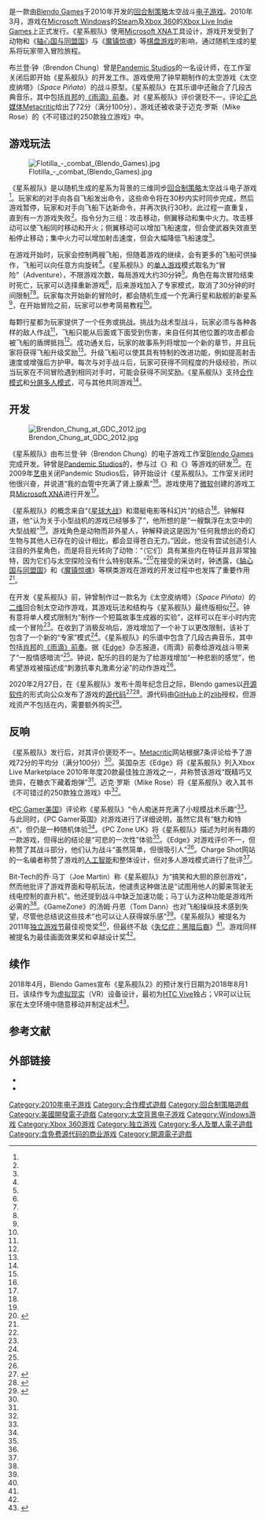 {{Featured article}}
{{NoteTA
|G1=Games
}}
{{Infobox video game
| title       = 星系舰队
| english = Flotilla
| image       = Flotilla cover.png
| alt = Flotilla
| caption = 《星系舰队》封面
| developer = [[Blendo_Games|Blendo Games]]
| platforms = {{Unbulleted list|[[Xbox_360|Xbox 360]]|[[Microsoft_Windows|Microsoft Windows]]}}
| released = '''Xbox 360'''{{Video game release|WW|March 25, 2010<ref name="xbox mp"/>}}'''Microsoft Windows'''{{Video game release|WW|March 29, 2010<ref name="steam"/>}}
| genre = [[回合制策略游戏|回合制策略游戏]]
| modes = [[单人电子游戏|单人]]，[[多人电子游戏|多人]]（合作）
| designer = 布兰登·钟
}}
{{vgname|星系舰队|en=Flotilla}}是一款由[[Blendo_Games|Blendo Games]]于2010年开发的[[回合制策略游戏|回合制策略]]太空战斗[[电子游戏|电子游戏]]。2010年3月，游戏在[[Microsoft_Windows|Microsoft Windows]]的[[Steam|Steam]]及[[Xbox_360|Xbox 360]]的[[Xbox_Live|Xbox Live Indie Games]]上正式发行。《星系舰队》使用[[Microsoft_XNA|Microsoft XNA]]工具设计，游戏开发受到了动物和《[[轴心国与同盟国|轴心国与同盟国]]》与《[[魔镇惊魂|魔镇惊魂]]》等[[棋盘游戏|棋盘游戏]]的影响，通过随机生成的星系将玩家带入冒险旅程。

布兰登·钟（Brendon Chung）曾是[[Pandemic_Studios|Pandemic Studios]]的一名设计师，在工作室关闭后即开始《星系舰队》的开发工作。游戏使用了钟早期制作的太空游戏《太空皮纳塔》（''Space Piñata''）的战斗原型。《星系舰队》在其乐谱中还融合了几段古典音乐，其中包括[[肖邦|肖邦]]的[[前奏曲Op.28,_No._15_(萧邦)|《雨滴》前奏]]。{{le|电子游戏媒体|Video game journalism}}对《星系舰队》评价褒贬不一，评论[[汇总媒体|汇总媒体]][[Metacritic|Metacritic]]给出了72分（满分100分），游戏还被收录于迈克·罗斯（Mike Rose）的《不可错过的250款独立游戏》中。

==游戏玩法==
[[File:Flotilla_-_combat_(Blendo_Games).jpg|thumb]]

《星系舰队》是以随机生成的星系为背景的三维同步[[回合制策略游戏|回合制策略]]太空战斗电子游戏<ref name="Kotaku"/>。玩家和{{le|计算机控制|Artificial intelligence in video games}}的对手向各自飞船发出命令，这些命令将在30秒内实时同步完成，然后游戏暂停，玩家和对手向飞船下达新命令，并再次执行30秒。此过程一直重复，直到有一方游戏失败<ref name="Flotilla"/>。指令分为三组：攻击移动，侧翼移动和集中火力。攻击移动可以使飞船同时移动和开火；侧翼移动可以增加飞船速度，但会使武器失效直至船停止移动；集中火力可以增加射击速度，但会大幅降低飞船速度<ref name="Flotilla"/>。

在游戏开始时，玩家会控制两艘飞船，但随着游戏的继续，会有更多的飞船可供操作，飞船可以向任意方向旋转<ref name="Making Of"/>{{rp|2}}。《星系舰队》的[[单人电子游戏|单人游戏]]模式取名为“冒险”（Adventure），不限游戏次数，每局游戏大约30分钟<ref name="Square"/>。角色在每次冒险结束时死亡，玩家可以选择重新游戏<ref name="Making Of"/>{{rp|2}}，后来游戏加入了专家模式，取消了30分钟的时间限制<ref name="Making Of"/><ref name="Square"/>。玩家每次开始新的冒险时，都会随机生成一个充满行星和敌舰的新星系<ref name="Making Of"/>，在开始冒险之前，玩家可以参考简易教程<ref name="Flotilla"/>。

每颗行星都为玩家提供了一个任务或挑战。挑战为战术型战斗，玩家必须与各种各样的敌人作战<ref name="Kotaku"/>，飞船只能从后面或下面受到伤害，来自任何其他位置的攻击都会被飞船的盾牌抵挡<ref name="cshot"/>。成功通关后，玩家的故事系列将增加一个新的章节，并且玩家将获得飞船升级奖励<ref name="Flotilla"/>。升级飞船可以使其具有特制的改进功能，例如提高射击速度或增强后方护甲。每次与对手战斗后，玩家可获得不同程度的升级经验，所以当玩家在不同冒险遇到相同对手时，可能会获得不同奖励。《星系舰队》支持[[合作游戏模式|合作模式]]和[[多人电子游戏|分屏多人模式]]，可与其他{{le|Xbox 360控制器|Xbox 360 controller}}共同游戏<ref name="Kotaku"/>。

==开发==
[[File:Brendon_Chung_at_GDC_2012.jpg|thumbnail]]

《星系舰队》由布兰登·钟（Brendon Chung）的电子游戏工作室[[Blendo_Games|Blendo Games]]完成开发。钟曾是[[Pandemic_Studios|Pandemic Studios]]的{{le|关卡设计师|Level design}}，参与过《{{le|全能战士|Full Spectrum Warrior}}》和《{{le|指环王：征服|The Lord of the Rings: Conquest}}》等游戏的研发<ref name="Dev1"/>。在2009年[[艺电|艺电]]关闭Pandemic Studios后，钟开始设计《星系舰队》。工作室关闭时他很兴奋，并说道“我的血管中充满了肾上腺素”<ref name="Making Of"/>。游戏使用了[[微软|微软]]创建的游戏工具[[Microsoft_XNA|Microsoft XNA]]进行开发<ref name="GamersHub"/>。

《星系舰队》的概念来自“《[[星球大战|星球大战]]》和潜艇电影等科幻片”的结合<ref name="Square"/>。钟解释道，他“认为关于小型战机的游戏已经够多了”，他所想的是“一艘飘浮在太空中的大型战舰”<ref name="Square"/>。游戏角色是动物而非外星人，钟解释说这是因为“任何我想出的奇幻生物与其他人已存在的设计相比，都会显得苍白无力。”因此，他没有尝试创造引人注目的外星角色，而是将目光转向了动物：“（它们）具有某些内在特征并且非常独特，因为它们与太空探险没有什么特别联系。”<ref>{{cite web|url=http://novoadagio.com/2014/04/28/gaming-week-flotilla/|title=Gaming Week: ''Flotilla''|author=Novo Staff|date=2014-04-28|archive-url=https://web.archive.org/web/20140429202819/http://novoadagio.com/2014/04/28/gaming-week-flotilla/ |archive-date=2014-04-29 }}</ref>在接受{{le|SquareGo}}的采访时，钟透露，《[[轴心国与同盟国|轴心国与同盟国]]》和《[[魔镇惊魂|魔镇惊魂]]》等棋类游戏在游戏的开发过程中也发挥了重要作用<ref name="Square"/>。

在开发《星系舰队》前，钟曾制作过一款名为《太空皮纳塔》（''Space Piñata''）的[[二维计算机图形|二维]]回合制太空动作游戏，其游戏玩法和结构与《星系舰队》最终版相似<ref name="Making Of"/>。钟有意将单人模式限制为“制作一个短篇故事生成器的实验”，这样可以在半小时内完成一个冒险<ref name="Square"/>。在收到了消极反响后，游戏增加了一个补丁以更改限制，该补丁包含了一个新的“专家”模式<ref name="Square"/>。《星系舰队》的乐谱中包含了几段古典音乐，其中包括[[肖邦|肖邦]]的[[前奏曲Op.28,_No._15_(萧邦)|《雨滴》前奏]]。据《[[Edge_(杂志)|Edge]]》杂志报道，《雨滴》前奏给游戏战斗带来了“一股情感暗流”<ref name="Making Of"/>。钟说，配乐的目的是为了给游戏增加“一种悲剧的感觉”，他希望游戏被描述成“刺激抗睾丸激素分泌”的动作游戏<ref name="Making Of"/>。

2020年2月27日，在《星系舰队》发布十周年纪念日之际，Blendo games以[[开源软件|开源软件]]的形式向公众发布了游戏的[[源代码|源代码]]<ref>{{cite web|url=https://blendogames.com/news/post/2020-02-27-flotilla_source_release/|title=Flotilla Source Release|work=blendogames.com|date=2020-02-27|archive-url=https://web.archive.org/web/20210321084307/https://blendogames.com/news/post/2020-02-27-flotilla_source_release/|archive-date=2021-03-21|access-date=2020-08-07|dead-url=no}}</ref><ref>{{cite web|url=https://www.gamingonlinux.com/articles/blendo-games-have-open-sourced-their-strategic-space-adventure-flotilla.16097|title=Blendo Games have open sourced their strategic space adventure 'Flotilla'|work=gamingonlinux.com|date=2020-02-27}}</ref>。源代码由[[GitHub|GitHub]]上的[[zlib许可证|zlib]]授权，但游戏资产不包括在内，需要额外购买<ref>{{cite web|url=https://github.com/blendogames/flotilla|title=blendogames/flotilla|date=2020-07-29|publisher=|via=GitHub|accessdate=2020-07-07|archive-date=2020-06-18|archive-url=https://web.archive.org/web/20200618125021/https://github.com/blendogames/flotilla|dead-url=no}}</ref>。

==反响==
{{Video game reviews
| MC = 72/100<ref name="MC"/>
| Edge = 7/10<ref name="edge review"/>
| GameZone = 7.0/10<ref name="GZone"/>
| PCGUK = 78/100<ref name="PCGUK"/>
| PCGUS = 81/100<ref name="PCGUS"/>
| PCZone = 71/100<ref name="pc zone"/>
}}

《星系舰队》发行后，{{le|电子游戏媒体|Video game journalism}}对其评价褒贬不一。[[Metacritic|Metacritic]]网站根据7条评论给予了游戏72分的平均分（满分100分）<ref name="MC"/>。英国杂志《Edge》将《星系舰队》列入Xbox Live Marketplace 2010年年度20款最佳独立游戏之一，并称赞该游戏“既精巧又诡异，在糖衣下藏着炮弹”<ref name="edge20"/>。迈克·罗斯（Mike Rose）将《星系舰队》收入其书《不可错过的250款独立游戏》中<ref name="250Indie"/>。

《[[PC_Gamer|PC Gamer美国]]》评论称《星系舰队》“令人痴迷并充满了小规模战术乐趣”<ref name="PCGUS"/>。与此同时，《PC Gamer英国》对游戏进行了详细说明，虽然它具有“魅力和特点”，但仍是一种随机体验<ref name="PCGUK"/>。《PC Zone UK》将《星系舰队》描述为时尚有趣的一款游戏，但得出的结论是“可悲的一次性”体验<ref name="pc zone"/>。《Edge》对游戏评价不一，但称赞了其战斗部分，他们认为战斗“虽然简单，但很吸引人”<ref name="edge review"/>。Charge Shot网站的一名编者称赞了游戏的[[人工智能|人工智能]]和整体设计，但对多人游戏模式进行了批评<ref name="cshot"/>。

Bit-Tech的乔·马丁（Joe Martin）称《星系舰队》为“搞笑和大胆的原创游戏”，然而他批评了游戏界面和导航玩法，他谴责这种做法是“试图用他人的脚来驾驶无线电控制的直升机”。他还提到战斗中缺乏加速功能；马丁认为这种功能是游戏所必需的<ref name=bittech/>。《GameZone》的汤姆·丹恩（Tom Dann）也对飞船操纵技术感到失望，尽管他总结说这些技术“也可以让人获得娱乐感”<ref name="GZone"/>。《星系舰队》被提名为2011年[[独立游戏节|独立游戏节]]最佳视觉奖<ref name="IGF"/>，但最终不敌《[[失忆症：黑暗后裔|失忆症：黑暗后裔]]》<ref name="IGF2"/>。游戏同样被提名为最佳画面效果奖和卓越设计奖<ref name="IGF2"/>。

==续作==
2018年4月，Blendo Games宣布《星系舰队2》的预计发行日期为2018年8月1日。该续作专为[[虚拟现实|虚拟现实]]（VR）设备设计，最初为[[HTC_Vive|HTC Vive]]独占；VR可以让玩家在太空环境中随意移动并制定战术<ref>{{cite web | url = https://www.pcgamer.com/flotilla-2-will-fling-you-into-tactical-space-battles-in-vr/ | title = Flotilla 2 will fling you into tactical space battles in VR | first = Fraser | last = Brown | date = 2018-04-26 | accessdate = 2018-04-26 | work = [[PC_Gamer|PC Gamer]] | archive-url = https://web.archive.org/web/20180426213437/https://www.pcgamer.com/flotilla-2-will-fling-you-into-tactical-space-battles-in-vr/ | archive-date = 2018-04-26 | dead-url = no }}</ref>。

==参考文献==
{{reflist|30em|refs=
<ref name="Flotilla">Chung, Brendon. ''Flotilla'' (Windows). [[Blendo_Games|Blendo Games]]. 2010.</ref>

<ref name=bittech>{{cite web
 |last         = Martin
 |first        = Joe
 |title        = ''Flotilla'' Review
 |url          = https://www.bit-tech.net/reviews/gaming/pc/flotilla-review/1/
 |publisher    = Bit-Tech
 |accessdate   = 2014-04-14
 |date         = 2010-03-14
 |archive-url  = https://web.archive.org/web/20180218075840/http://www.bit-tech.net/reviews/gaming/pc/flotilla-review/1/
 |archive-date = 2018-02-18
 |dead-url     = no
}}</ref>

<ref name="xbox mp">{{cite web
 |title       = ''Flotilla''
 |url         = http://marketplace.xbox.com/en-US/Product/Flotilla/66acd000-77fe-1000-9115-d8025855048b
 |work        = [[Xbox_Games商店|Xbox Live Marketplace]]
 |publisher   = [[微软|Microsoft Corporation]]
 |accessdate  = 2014-03-29
 |dead-url     = yes
 |archiveurl  = https://web.archive.org/web/20140402040824/http://marketplace.xbox.com/en-US/Product/Flotilla/66acd000-77fe-1000-9115-d8025855048b
 |archivedate = 2014-04-02
 
}}</ref>

<ref name="pc zone">{{cite news
|title=''Flotilla'' review
|work={{tsl|en|PC Zone||PC Zone}}
|publisher=[[未來出版社|Future Publishing]]
|location=United Kingdom
|page=87
|date=June 2010
}}</ref>

<ref name="edge review">{{cite news
|title=''Flotilla'' review
|work=[[Edge_(杂志)|Edge]]
|publisher=[[未來出版社|Future Publishing]]
|location=United Kingdom
|page=102
|issue=214
|date=May 2010
}}</ref>

<ref name="steam">{{cite web
|url=http://store.steampowered.com/app/55000
|title=''Flotilla''
|work=[[Steam|Steam]]
|publisher=[[Valve|Valve]]
|accessdate=2014-03-28
|archive-url=https://web.archive.org/web/20140403114440/http://store.steampowered.com/app/55000/
|archive-date=2014-04-03
|dead-url=no
}}</ref>

<ref name="Making Of">{{cite news
|last=Edge Staff
|title=The Making Of: ''Flotilla''
|url=http://www.edge-online.com/features/making-flotilla/
|work=[[Edge_(杂志)|Edge]]
|publisher=[[未來出版社|Future Publishing]]
|accessdate=2013-05-06
|location=United Kingdom
|archiveurl=https://web.archive.org/web/20130404204548/http://www.edge-online.com/features/making-flotilla/
|archivedate=2013-04-04
|dead-url=yes
|date=2011-12-02
}}
</ref>

<ref name="Square">{{cite web
 |last        = Harris
 |first       = Phil
 |title       = Brendon Chung (Blendo Games) – Interview
 |url         = http://square-go.com/brendon-chung-blendo-games-interview/
 |publisher   = Square Go
 |accessdate  = 2014-01-10
 |archiveurl  = https://web.archive.org/web/20120926044117/http://square-go.com/brendon-chung-blendo-games-interview/
 |archivedate = 2012-09-26
 |date        = 2010-07-12
 |dead-url     = yes
 
}}</ref>

<ref name="GamersHub">{{cite web
 |last        = AnthonyD
 |title       = Blendo Games Interview
 |url         = http://thegamershub.net/2010/02/blendo-games-interview/
 |publisher   = The Gamers Hub
 |accessdate  = 2014-01-10
 |archiveurl  = https://www.webcitation.org/6MVysv9MM?url=http://thegamershub.net/2010/02/blendo-games-interview/
 |archivedate = 2014-01-10
 |date        = 2010-02-08
 |dead-url     = yes
 
}}</ref>

<ref name="Dev1">{{cite web
|last=Chick
|first=Tom
|title=The man behind the strange wonderful world of ''Gravity Bone''
|url=http://fidgit.com/archives/2009/01/the-man-behind-the-strange-won.php
|work=FidGit
|publisher=[[Syfy|Sci Fi]]
|accessdate=2012-11-15
|archiveurl=https://web.archive.org/web/20090227075049/http://fidgit.com/archives/2009/01/the-man-behind-the-strange-won.php
|archivedate=2009-02-27
|date=2009-01-01
}}
</ref>

<ref name="MC">{{cite web
|title=''Flotilla'' for PC Reviews
|url=http://www.metacritic.com/game/pc/flotilla
|work=[[Metacritic|Metacritic]]
|publisher=[[CBS互動|CBS Interactive Inc]]
|accessdate=2014-01-10
|archiveurl=https://web.archive.org/web/20100817210756/http://www.metacritic.com/game/pc/flotilla
|archivedate=2010-08-17
|dead-url=yes
}}</ref>

<ref name="PCGUS">{{cite news
|last=Belsaas
|first=Erick
|title=''Homeworld'' meets Disney for some space adventures in ''Flotilla''
|work=[[PC_Gamer|PC Gamer]] US
|location=United States
|publisher=[[未來出版社|Future Publishing]]
|date=June 2010
|page=81
|issue=201
}}</ref>

<ref name="PCGUK">{{cite news
|title=''Flotilla'' review
|work=[[PC_Gamer|PC Gamer]] UK
|location=United Kingdom
|publisher=[[未來出版社|Future Publishing]]
|date=September 2010
|page=95
|issue=217
}}</ref>

<ref name="250Indie">{{cite book
|last=Rose
|first=Mike
|title=250 Indie Games You Must Play
|year=2011
|publisher={{tsl|en|CRC Press||CRC Press}}
|isbn=9781439875759
|page=244
|url=https://books.google.com/books?id=WsnzL0HYWEcC&pg=PA244
|accessdate=2014-01-10
}}</ref>

<ref name="Kotaku">{{cite web
|last=Plunkett
|first=Luke
|title=''Flotilla'', For All The Homeworld Fans Out There
|url=http://kotaku.com/5461088/flotilla-for-all-the-homeworld-fans-out-there
|work=[[Kotaku|Kotaku]]
|publisher={{tsl|en|Gawker Media||Gawker Media}}
|accessdate=2014-01-10
|archiveurl=https://web.archive.org/web/20100412095232/http://kotaku.com/5461088/flotilla-for-all-the-homeworld-fans-out-there
|archivedate=2010-04-12
|date=2010-02-02
|dead-url=no
}}</ref>

<ref name="edge20">{{cite news
|last=Edge Staff
|title=Best 20 Indie Games
|url=http://www.edge-online.com/review/best-20-indie-games/
|work=[[Edge_(杂志)|Edge]]
|publisher=[[未來出版社|Future Publishing]]
|accessdate=2013-05-06
|location=United Kingdom
|archiveurl=https://web.archive.org/web/20130404025246/http://www.edge-online.com/review/best-20-indie-games/
|archivedate=2013-04-04
|date=2010-11-16
|dead-url=yes
}}</ref>

<ref name="cshot">{{cite web
|last=Rob
|title=Review: ''Flotilla'', or ''Ender’s Game: The Game''
|url=http://www.charge-shot.com/2010/03/review-flotilla-or-enders-game-game.html
|publisher=Charge Shot
|accessdate=2014-01-10
|archiveurl=https://web.archive.org/web/20130701074336/http://www.charge-shot.com/2010/03/review-flotilla-or-enders-game-game.html
|archivedate=2013-07-01
|date=2010-03-17
|dead-url=no
}}</ref>

<ref name="GZone">{{cite web
 |last        = Dann
 |first       = Tom
 |title       = ''Flotilla'' Review
 |url         = http://www.gamezone.com/reviews/2010/06/22/flotilla_review
 |publisher   = GameZone
 |accessdate  = 2014-01-10
 |archiveurl  = https://www.webcitation.org/6MVx36Why?url=http://www.gamezone.com/reviews/2010/06/22/flotilla_review
 |archivedate = 2014-01-10
 |date        = 2010-06-22
 |dead-url     = no
 
}}</ref>

<ref name="IGF">{{cite web 
| url = http://www.gamasutra.com/view/news/33031/IGF_2011_Audience_Award_Closes_This_Week_D2D_Vision_Award_Finalists_Revealed.php 
| title = IGF 2011 Audience Award Closes This Week, D2D Vision Award Finalists Revealed 
| date = 2011-02-16 
| accessdate = 2012-01-11 
| website = [[Gamasutra|Gamasutra]] 
| archive-url = https://web.archive.org/web/20111210070305/http://www.gamasutra.com/view/news/33031/IGF_2011_Audience_Award_Closes_This_Week_D2D_Vision_Award_Finalists_Revealed.php 
| archive-date = 2011-12-10 
| dead-url = no 
}}</ref>

<ref name="IGF2">{{cite web
| url = http://www.igf.com/2011finalistswinners.html#finalists
| title = 2011 Independent Games Festival Winners
| year = 2011
| publisher = [[独立游戏节|Independent Games Festival]]
| accessdate = 2012-01-11
| archive-url = https://web.archive.org/web/20160807223949/http://www.igf.com/2011finalistswinners.html#finalists
| archive-date = 2016-08-07
| dead-url = no
}}</ref>

}}

==外部链接==
{{Commons category|Flotilla (video game)|星系舰队}}

* {{Official website}}
* {{MobyGames|id=/flotilla|name=星系舰队}}

{{Blendo Games}}
{{Portal bar|电子游戏}}

[[Category:2010年电子游戏|Category:2010年电子游戏]]
[[Category:合作模式遊戲|Category:合作模式遊戲]]
[[Category:回合制策略遊戲|Category:回合制策略遊戲]]
[[Category:美國開發電子遊戲|Category:美國開發電子遊戲]]
[[Category:太空背景电子游戏|Category:太空背景电子游戏]]
[[Category:Windows游戏|Category:Windows游戏]]
[[Category:Xbox_360游戏|Category:Xbox 360游戏]]
[[Category:独立游戏|Category:独立游戏]]
[[Category:多人及單人電子遊戲|Category:多人及單人電子遊戲]]
[[Category:含免费源代码的商业游戏|Category:含免费源代码的商业游戏]]
[[Category:開源電子遊戲|Category:開源電子遊戲]]